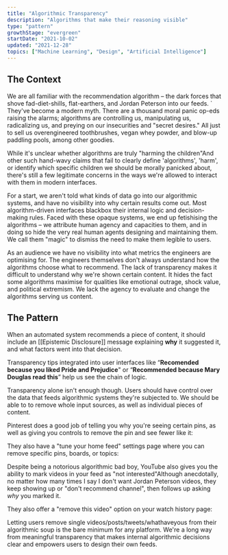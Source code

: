 ```yaml
---
title: "Algorithmic Transparency"
description: "Algorithms that make their reasoning visible"
type: "pattern"
growthStage: "evergreen"
startDate: "2021-10-02"
updated: "2021-12-28"
topics: ["Machine Learning", "Design", "Artificial Intelligence"]
---
```


<h2 className="micro">The Context</h2>

We are all familiar with the recommendation algorithm – the dark forces that shove fad-diet-shills, flat-earthers, and Jordan Peterson into our feeds.
`
They've become a modern myth. There are a thousand moral panic op-eds raising the alarms; algorithms are controlling us, manipulating us, radicalizing us, and preying on our insecurities and "secret desires." All just to sell us overengineered toothbrushes, vegan whey powder, and blow-up paddling pools, among other goodies.

While it's unclear whether algorithms are truly "harming the children"<Footnote idName={1}>And other such hand-wavy claims that fail to clearly define 'algorithms', 'harm', or identify which specific children we should be morally panicked about</Footnote>, there's still a few legitimate concerns in the ways we're allowed to interact with them in modern interfaces.

For a start, we aren't told what kinds of data go into our algorithmic systems, and have no visibility into why certain results come out. Most algorithm-driven interfaces blackbox their internal logic and decision-making rules. Faced with these opaque systems, we end up fetishising the algorithms – we attribute human agency and capacities to them, and in doing so hide the very real human agents designing and maintaining them. We call them "magic" to dismiss the need to make them legible to users.

As an audience we have no visibility into what metrics the engineers are optimising for. The engineers themselves don't always understand how the algorithms choose what to recommend. The lack of transparency makes it difficult to understand why we're shown certain content. It hides the fact some algorithms maximise for qualities like emotional outrage, shock value, and political extremism. We lack the agency to evaluate and change the algorithms serving us content.

<Spacer size="small" />

<h2 className="micro">The Pattern</h2>

When an automated system recommends a piece of content, it should include an [[Epistemic Disclosure]] message explaining **why** it suggested it, and what factors went into that decision.

Transparency tips integrated into user interfaces like “**Recomended because you liked Pride and Prejudice**" or “**Recommended because Mary Douglas read this**” help us see the chain of logic.

Transparency alone isn't enough though. Users should have control over the data that feeds algorithmic systems they're subjected to. We should be able to to remove whole input sources, as well as individual pieces of content.

Pinterest does a good job of telling you why you're seeing certain pins, as well as giving you controls to remove the pin and see fewer like it:

<BasicImage
  width="800px"
  src="https://res.cloudinary.com/dxj9qr5gj/image/upload/c_scale,f_auto,q_auto:best,w_800/v1640730625/maggieappleton.com/patterns/algo_6_kai29c.jpg"
  alt="A screenshot of the Pinterest interface saying why a specific pin was recommended"
/>

They also have a "tune your home feed" settings page where you can remove specific pins, boards, or topics:

<ImageFrame
  width="1000px"
  src="https://res.cloudinary.com/dxj9qr5gj/image/upload/c_scale,f_auto,q_auto:best,w_1000/v1640730625/maggieappleton.com/patterns/algo_4_pqaggw.jpg"
  alt="A screenshot of the Pinterest setting page where you can tune your home feed"
/>

Despite being a notorious algorithmic bad boy, YouTube also gives you the ability to mark videos in your feed as "not interested"<Footnote idName={1}>Although anecdotally, no matter how many times I say I don't want Jordan Peterson videos, they keep showing up</Footnote> or "don't recommend channel", then follows up asking _why_ you marked it.

<ImageFrame
  width="1100px"
  src="https://res.cloudinary.com/dxj9qr5gj/image/upload/c_scale,f_auto,q_auto:good,w_1100/v1640730625/maggieappleton.com/patterns/algo_1_r8i1y4.jpg"
  alt="The YouTube homescreen with the options menu expanded on a single video"
/>

<ImageFrame
  width="1100px"
  src="https://res.cloudinary.com/dxj9qr5gj/image/upload/c_scale,f_auto,q_auto:good,w_1100/v1640730625/maggieappleton.com/patterns/algo_2_tw5bws.jpg"
  alt="The YouTube homescreen after you select 'not interested' with a modal asking why you're not interested"
/>

They also offer a "remove this video" option on your watch history page:

<ImageFrame
  width="1100px"
  src="https://res.cloudinary.com/dxj9qr5gj/image/upload/c_scale,f_auto,q_auto:good,w_1100/v1640730625/maggieappleton.com/patterns/algo_3_yd68as.jpg"
  alt="The YouTube watch history page with the option to remove a video from it"
/>

Letting users remove single videos/posts/tweets/whathaveyous from their algorithmic soup is the bare minimum for any platform. We're a long way from meaningful transparency that makes internal algorithmic decisions clear and empowers users to design their own feeds.
